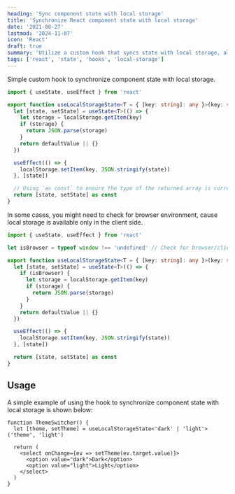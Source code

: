 ```yaml
---
heading: 'Sync component state with local storage'
title: 'Synchronize React component state with local storage'
date: '2021-08-27'
lastmod: '2024-11-07'
icon: 'React'
draft: true
summary: 'Utilize a custom hook that syncs state with local storage, allowing for persistent state between sessions.'
tags: ['react', 'state', 'hooks', 'local-storage']
---
```


Simple custom hook to synchronize component state with local storage.

```ts:use-local-storage-state.ts showLineNumbers
import { useState, useEffect } from 'react'

export function useLocalStorageState<T = { [key: string]: any }>(key: string, defaultValue?: T) {
  let [state, setState] = useState<T>(() => {
    let storage = localStorage.getItem(key)
    if (storage) {
      return JSON.parse(storage)
    }
    return defaultValue || {}
  })

  useEffect(() => {
    localStorage.setItem(key, JSON.stringify(state))
  }, [state])

  // Using `as const` to ensure the type of the returned array is correct
  return [state, setState] as const
}
```

In some cases, you might need to check for browser environment, cause local storage is available only in the client side.

```ts:use-local-storage-state.ts showLineNumbers {3,7-12}
import { useState, useEffect } from 'react'

let isBrowser = typeof window !== 'undefined' // Check for browser/client environment

export function useLocalStorageState<T = { [key: string]: any }>(key: string, defaultValue?: T) {
  let [state, setState] = useState<T>(() => {
    if (isBrowser) {
      let storage = localStorage.getItem(key)
      if (storage) {
        return JSON.parse(storage)
      }
    }
    return defaultValue || {}
  })

  useEffect(() => {
    localStorage.setItem(key, JSON.stringify(state))
  }, [state])

  return [state, setState] as const
}
```

## Usage

A simple example of using the hook to synchronize component state with local storage
is shown below:

```tsx:theme-switcher.tsx showLineNumbers
function ThemeSwitcher() {
  let [theme, setTheme] = useLocalStorageState<'dark' | 'light'>('theme', 'light')

  return (
    <select onChange={ev => setTheme(ev.target.value)}>
      <option value="dark">Dark</option>
      <option value="light">Light</option>
    </select>
  )
}
```
